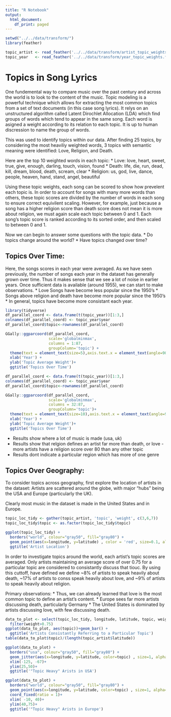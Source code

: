 ```yaml
---
title: "R Notebook"
output:
  html_document:
    df_print: paged
---
```


```r
setwd("../../data/transform/")
library(feather)

topic_artist <- read_feather('../../data/transform/artist_topic_weights.feather')
topic_year   <- read_feather('../../data/transform/year_topic_weights.feather')
```

# Topics in Song Lyrics

One fundemental way to compare music over the past century and across the world is to look to the content of the music. Topic modeling is a powerful technique which allows for extracting the most common topics from a set of text documents (in this case song lyrics). It relys on an unstructured algorithm called Latent Dirochlet Allocation (LDA)  which find groups of words which tend to appear in the same song. Each word is asigned a weight according to its relation to each topic. It is up to human discression to name the group of words.

This was used to identify topics within our data. After finding 25 topics, by considering the most heaviliy weighted words, 3 topics with semantic meaning were identified: Love, Religion, and Death.

Here are the top 10 weighted words in each topic:
* Love: love, heart, sweet, true, give, enough, darling, touch, vision, found
* Death: life, die, run, dead, kill, dream, blood, death, scream, clear
* Religion: us, god, live, dance, people, heaven, hand, stand, angel, beautiful

Using these topic weights, each song can be scored to show how prevelent each topic is. In order to account for songs with many more words than others, these topic scores are divided by the number of words in each song to ensure correct equivilent scaling. However, for example, just because a song has a higher religion score than death score does not mean it is more about religion, we must again scale each topic between 0 and 1. Each song's topic score is ranked according to its sorted order, and then scaled to between 0 and 1.

Now we can begin to answer some questions with the topic data.
* Do topics change around the world?
* Have topics changed over time?

## Topics Over Time:

Here, the songs scores in each year were averaged. As we have seen previously, the number of songs each year in the dataset has generally grown over time. Thus it makes sense that we see a lot of noise in earlier years. Once sufficient data is available (around 1955), we can start to make observations.
* Love Songs have become less popular since the 1950's
* Songs above religion and death have become more popular since the 1950's
* In general, topics have become more consistant each year.

```r
library(tidyverse)
df_parallel_coord <- data.frame(t(topic_year))[1:3,]
colnames(df_parallel_coord) <- topic_year$year
df_parallel_coord$topic<-rownames(df_parallel_coord)

GGally::ggparcoord(df_parallel_coord,
                   scale='globalminmax',
                   columns = 1:87,
                   groupColumn='topic') +
  theme(text = element_text(size=5),axis.text.x = element_text(angle=90, hjust=1))+
  xlab('Year') +
  ylab('Topic Average Weight')+
  ggtitle('Topics Over Time')
```

```r
df_parallel_coord <- data.frame(t(topic_year))[1:3,]
colnames(df_parallel_coord) <- topic_year$year
df_parallel_coord$topic<-rownames(df_parallel_coord)

GGally::ggparcoord(df_parallel_coord,
                   scale='globalminmax',
                   columns = 32:87,
                   groupColumn='topic')+
  theme(text = element_text(size=10),axis.text.x = element_text(angle=90, hjust=1))+
  xlab('Year') +
  ylab('Topic Average Weight')+
  ggtitle('Topics Over Time')
```

* Results show where a lot of music is made (usa, uk)
* Results show that relgion  defines an artist far more than death, or love - more artists have a religion score over 80 than any other topic
* Results dont indicate a particular region which has more of one genre


## Topics Over Geography:

To consider topics across geography, first explore the location of artists in the dataset: Artists are scattered around the globe, with major "hubs" being the USA and Europe (particularly the UK).

Clearly most music in the dataset is made in the United States and in Europe.
```r
topic_loc_tidy <- gather(topic_artist, 'topic', 'weight', c(3,6,7))
topic_loc_tidy$topic <- as.factor(topic_loc_tidy$topic)

ggplot(topic_loc_tidy) +
  borders("world", colour="gray50", fill="gray80") +
  geom_point(aes(x=longitude, y=latitude) , color = 'red', size=0.1, alpha=.25)+
  ggtitle('Artist Location')
```

In order to investigate topics around the world, each artist's topic scores are averaged. Only artists maintaining an average score of over 0.75 for a particular topic are considered to consistantly discuss that tiouc. By using this cuttoff, have defined we define ~8% of artists to speak heavily about death, ~17% of artists to conss speak heavily about love, and ~9% of artists to speak heavily about religion. 

Primary observations:
* Thus, we can already learned that love is the most common topic to define an artist's content.
* Europe sees far more artists discussing death, particularly Germany
* The United States is dominated by artists discussing love, with few discussing death. 



```r
data_to_plot <- select(topic_loc_tidy, longitude, latitude, topic, weight) %>%
  filter(weight>0.75)
ggplot(data_to_plot, aes(topic))+geom_bar() + 
  ggtitle('Artists Consistantly Referring to a Particular Topic')
table(data_to_plot$topic)/(length(topic_artist$latitude))
```


```r
ggplot(data_to_plot) +
  borders("usa", colour="gray50", fill="gray80") +
  geom_jitter(aes(x=longitude, y=latitude, color=topic) , size=1, alpha=.4)+
  xlim(-125, -67)+
  ylim(25,50)+
  ggtitle('"Topic Heavy" Arists in USA')
```

```r
ggplot(data_to_plot) +
  borders("world", colour="gray50", fill="gray80") +
  geom_point(aes(x=longitude, y=latitude, color=topic) , size=1, alpha=.5)+
  coord_fixed(ratio = 1)+
  xlim( -10, 40)+
  ylim(40,75)+
  ggtitle('"Topic Heavy" Arists in Europe')

```

